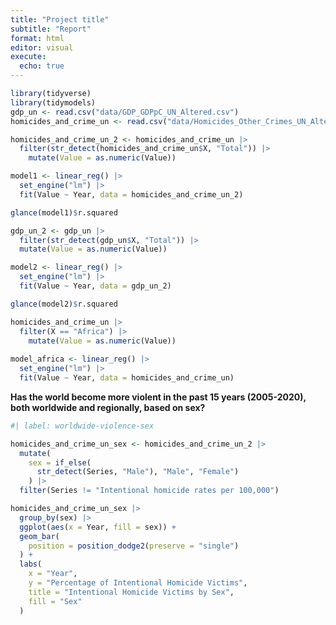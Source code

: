 ```yaml
---
title: "Project title"
subtitle: "Report"
format: html
editor: visual
execute:
  echo: true
---
```


```r

library(tidyverse)
library(tidymodels)
gdp_un <- read.csv("data/GDP_GDPpC_UN_Altered.csv")
homicides_and_crime_un <- read.csv("data/Homicides_Other_Crimes_UN_Altered.csv")

homicides_and_crime_un_2 <- homicides_and_crime_un |>
  filter(str_detect(homicides_and_crime_un$X, "Total")) |>
    mutate(Value = as.numeric(Value))

model1 <- linear_reg() |>
  set_engine("lm") |>
  fit(Value ~ Year, data = homicides_and_crime_un_2)

glance(model1)$r.squared
```

```r
gdp_un_2 <- gdp_un |>
  filter(str_detect(gdp_un$X, "Total")) |>
  mutate(Value = as.numeric(Value))

model2 <- linear_reg() |>
  set_engine("lm") |>
  fit(Value ~ Year, data = gdp_un_2)

glance(model2)$r.squared
```

```r
homicides_and_crime_un |>
  filter(X == "Africa") |>
    mutate(Value = as.numeric(Value))
  
model_africa <- linear_reg() |>
  set_engine("lm") |>
  fit(Value ~ Year, data = homicides_and_crime_un)


```

**Has the world become more violent in the past 15 years (2005-2020), both worldwide and regionally, based on sex?**

```r
#| label: worldwide-violence-sex

homicides_and_crime_un_sex <- homicides_and_crime_un_2 |>
  mutate(
    sex = if_else(
      str_detect(Series, "Male"), "Male", "Female")
    ) |>
  filter(Series != "Intentional homicide rates per 100,000")

homicides_and_crime_un_sex |>
  group_by(sex) |>
  ggplot(aes(x = Year, fill = sex)) +
  geom_bar(
    position = position_dodge2(preserve = "single")
  ) + 
  labs(
    x = "Year",
    y = "Percentage of Intentional Homicide Victims",
    title = "Intentional Homicide Victims by Sex",
    fill = "Sex"
  )

```
